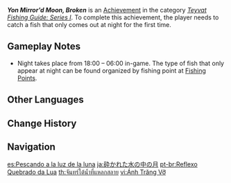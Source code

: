 {{Achievement Infobox
|id           = 81133
|order id     = 1125
|category     = Teyvat Fishing Guide: Series I
|description  = Catch a fish that only comes out at night for the first time.
|requirements = 
|primogems    = 5
|tracking     = 
|topic        = Fishing
}}
'''''Yon Mirror'd Moon, Broken''''' is an [[Achievement]] in the category ''[[Teyvat Fishing Guide: Series I]]''. To complete this achievement, the player needs to catch a fish that only comes out at night for the first time.

==Gameplay Notes==
*Night takes place from 18:00 – 06:00 in-game. The type of fish that only appear at night can be found organized by fishing point at [[Fishing/Fishing Points|Fishing Points]].
<!--
==Trivia==

==Video Guides==
{{EVT
|video1   = 
|caption1 = 
}}
-->
==Other Languages==
{{Other Languages
|en      = Yon Mirror'd Moon, Broken
|zhs     = 被打碎的水中月亮
|zhs_rm  = Bèi Dǎ​suì de Shuǐzhōng​ Yuè​liang
|zht     = 被打碎的水中月亮
|zht_rm  = Bèi Dǎ​suì de Shuǐzhōng​ Yuè​liang
|zh_tl   = 
|ja      = 砕かれた水の中の月
|ja_rm   = Kudakareta Mizu no Naka no Tsuki
|ja_tl   = 
|ko      = 부서진 물속의 달
|ko_rm   = Buseojin Mulsok-ui Dal
|ko_tl   = Broken Moon in the Water
|es      = Pescando a la luz de la luna
|es_tl   = Fishing by the Light of the Moon
|fr      = Pêche au clair de lune
|fr_tl   = Fishing Under the Moonlight
|ru      = Разбитое лунное отражение
|ru_tl   = Shattered Moon Reflection
|th      = จันทร์ใต้น้ำที่แหลกสลาย
|th_rm   = 
|th_tl   = 
|vi      = Ánh Trăng Vỡ
|vi_tl   = Broken Moonlight
|de      = Ein Fisch im Mondfluss
|de_tl   = A Fisch Within Moon Flow
|id      = Cahaya Bulan yang Bertebaran dalam Air
|id_tl   = Moonlight Scattered in the Water
|pt      = Reflexo Quebrado da Lua
|pt_tl   = 
|tr      = Gündüzler Çuvala mı Girdi?
|tr_tl   = Did the Mornings Go into a Sack?
|tr_note = {{tr|Gündüzler torbaya mı girdi?|lit=Did the mornings go into a bag?}} is a Turkish phrase that is said to someone when they delayed a task and end up doing it at nighttime, rather than doing it during the day.
|it      = Pescando al chiaro di luna
|it_tl   = 
}}

==Change History==
{{Change History|2.1}}
<!--
==References==
{{Reflist}}
-->
==Navigation==
{{Achievement Navbox|Teyvat Fishing Guide: Series I}}

[[es:Pescando a la luz de la luna]]
[[ja:砕かれた水の中の月]]
[[pt-br:Reflexo Quebrado da Lua]]
[[th:จันทร์ใต้น้ำที่แหลกสลาย]]
[[vi:Ánh Trăng Vỡ]]